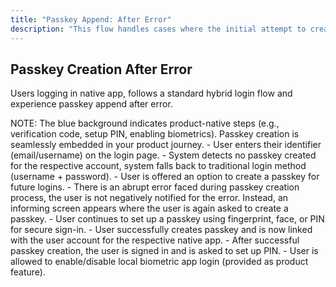 ```yaml
---
title: "Passkey Append: After Error"
description: "This flow handles cases where the initial attempt to create or register a passkey did not succeed due to system errors, user cancellations, or other interruptions. It ensures that the user can retry appending a passkey securely without losing access and with clear guidance to resolve errors."
---
```



## Passkey Creation After Error

Users logging in native app, follows a standard hybrid login flow and experience passkey append after error.

<Tabs>
<Tab title="iOS">
    <ToolingFrame 
        imageURL="/images/authentication-flow/native-app/append-after-error-ios-native.png"
        caption="Native: iOS passkey append after error"
        imageName="append-after-error-ios-native.png"
    />
</Tab>

  <Tab title="Android">
    <ToolingFrame 
        imageURL="/images/authentication-flow/native-app/append-after-error-android-native.png"
        caption="Native: Android passkey append after error"
        imageName="append-after-error-android-native.png"
    />
  </Tab>
</Tabs>

<Info>
    NOTE: The blue background indicates product-native steps (e.g., verification
    code, setup PIN, enabling biometrics). Passkey creation is seamlessly
    embedded in your product journey.
</Info>
<Steps>
    <Step title="Login when user has no passkeys">
        - User enters their identifier (email/username) on the login page.
    </Step>
    <Step title="Fallback to traditional login method">
        - System detects no passkey created for the respective account, system falls back to traditional login method (username + password).
    </Step>
    <Step title="Passkey append process initiates">
        - User is offered an option to create a passkey for future logins.
    </Step>
    <Step title="Passkey append process abruptly cancels or an error occurs">
        - There is an abrupt error faced during passkey creation process, the user is not negatively notified for the error. Instead, an informing screen appears where the user is again asked to create a passkey.
    </Step>
    <Step title="OS-native biometric modal appears">
        - User continues to set up a passkey using fingerprint, face, or PIN for secure sign-in.
    </Step>
    <Step title="Passkey creation successful">
        - User successfully creates passkey and is now linked with the user account for the respective native app.
    </Step>
     <Step title="App PIN setup">
        - After successful passkey creation, the user is signed in and is asked
        to set up PIN.
    </Step>
    <Step title="Enable local biometric for app login">
        - User is allowed to enable/disable local biometric app login (provided
        as product feature).
    </Step>

</Steps>
